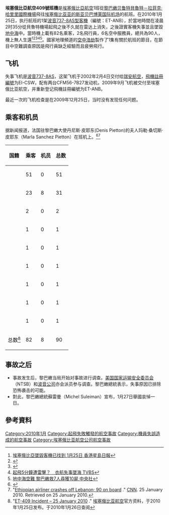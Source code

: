 {{Expand English|time=2019-08-23T14:30:05+00:00}}
{{NoteTA
|1=zh-cn:亚的斯亚贝巴;zh-tw:阿迪斯阿貝巴
}}

{{Infobox Airliner accident
|name = 埃塞俄比亞航空409號班機
|Date = 2010年1月25日
|caption = 埃塞俄比亞航空波音的737-800
|Type = 客機失速、飛行員疲勞
|Site = {{LIB}}[[贝鲁特|贝鲁特]][[地中海|地中海]]上
|Fatalities = 90
|Aircraft Type = [[波音737|波音737-8AS]]
|Origin = {{LIB}}[[貝魯特－拉菲克·哈里里國際機場|貝魯特－拉菲克·哈里里國際機場]]
|Destination = {{ETH}}[[亚的斯亚贝巴|亚的斯亚贝巴]][[博莱国际机场|博莱国际机场]]
|Operator = [[埃塞俄比亞航空|埃塞俄比亞航空]]
|Tail Number = ET-ANB
|Passengers = 82
|Crew = 8
|Total = 90
|Survivors = 0 
|image   = Ethiopian Airlines Boeing 737-800 ET-AOA DXB 2013-1-20.png
}}

'''埃塞俄比亞航空409號班機'''是[[埃塞俄比亞航空|埃塞俄比亞航空]]1班從[[黎巴嫩|黎巴嫩]][[贝鲁特|贝鲁特]][[貝魯特－拉菲克·哈里里國際機場|貝魯特－拉菲克·哈里里國際機場]]飛往[[埃塞俄比亚|埃塞俄比亚]][[亚的斯亚贝巴|亚的斯亚贝巴]][[博莱国际机场|博莱国际机场]]的航班。在2010年1月25日，执行航班的1架[[波音737|波音737-8AS型客機]]（編號：ET-ANB），於當地時間在凌晨2时35分從貝魯特機場起飛之後不久就在雷达上消失，之後證實客機失事並且墜毀[[地中海|地中海]]中。當時機上載有82名乘客，2名飛行員，6名空中服務員，總共為90人，機上無人生還<ref>[http://www.singtao.com/breakingnews/20100125b155926.asp 埃塞俄比亞墜毀客機已找到 1月25日 香港星島日報]</ref><ref>{{Cite web |url=http://aviation-safety.net/database/record.php?id=20100125-0 |title=Aviation-Safety Network的事故描述 |accessdate=2010-01-25 |archive-date=2011-09-18 |archive-url=https://web.archive.org/web/20110918021321/http://aviation-safety.net/database/record.php?id=20100125-0 |dead-url=no }}</ref><ref>{{Cite web |url=http://news.ifeng.com/world/special/asebyfeijizhuihui/ |title=埃塞俄比亚坠机_资讯_凤凰网 |accessdate=2010-01-26 |archive-date=2019-02-07 |archive-url=https://web.archive.org/web/20190207020139/http://news.ifeng.com/world/special/asebyfeijizhuihui/ |dead-url=no }}</ref><ref>[http://tw.news.yahoo.com/article/url/d/a/100126/8/1zg7v.html 起飛5分鐘遭雷擊？　衣航失事墜海 TVBS]{{dead link|date=2017年12月 |bot=InternetArchiveBot |fix-attempted=yes }}</ref><ref>[http://tw.news.yahoo.com/article/url/d/a/100125/5/1zf97.html 地中海空難 黎巴嫩救7人尋獲10屍 中央社]{{dead link|date=2017年12月 |bot=InternetArchiveBot |fix-attempted=yes }}</ref>。國家地理頻道的[[空中浩劫|空中浩劫]]製作了1集有關於航班的節目，在節目中空難調查原因是飛行員缺乏經驗而且疲勞飛行。

== 飞机 ==
失事飞机是[[波音737|波音737-8AS]]，这架飞机于2002年2月4日交付给[[瑞安航空|瑞安航空]]，[[飛機註冊編號|飛機註冊編號]]为EI-CSW，配有两台CFM56-7B27发动机，2009年9月飞机被交付至埃塞俄比亚航空，并重新登记飛機註冊編號为ET-ANB。

最近一次的飞机检查是在2009年12月25日，当时没有发现任何问题。

== 乘客和机员 ==
据新闻报道，法国驻黎巴嫩大使丹尼斯·皮耶东(Denis Pietton)的夫人玛勒·桑切斯·皮耶东（Marla Sanchez Pietton）在班机上。<ref>{{Cite web |url=http://news.ifeng.com/world/special/asebyfeijizhuihui/zuixin/201001/0125_9330_1524635.shtml |title=法国驻黎巴嫩大使夫人在埃塞俄比亚失事班机上_资讯_凤凰网 |accessdate=2010-01-26 |archive-date=2019-06-26 |archive-url=https://web.archive.org/web/20190626141646/http://news.ifeng.com/world/special/asebyfeijizhuihui/zuixin/201001/0125_9330_1524635.shtml |dead-url=no }}</ref><ref name=CNN>"[http://www.cnn.com/2010/WORLD/africa/01/25/ethiopian.airliner.crash/index.html?hpt=T1 Ethiopian airliner crashes off Lebanon; 90 on board] {{Wayback|url=http://www.cnn.com/2010/WORLD/africa/01/25/ethiopian.airliner.crash/index.html?hpt=T1 |date=20100128100705 }}." [[CNN|CNN]]. 25 January 2010. Retrieved on 25 January 2010.</ref>

{|class="wikitable" 
|-
! 国籍 || 乘客 || 机员 || 总数
|-
|{{LIB}}||51||0||51
|-
|{{ETH}}||23||8||31
|-
|{{UK}}||2||0||2
|-
|{{CAN}}||1||0||1
|-
|{{FRA}}||1||0||1
|-
|{{IRQ}}||1||0||1
|-
|{{RUS}}||1||0||1
|-
|{{SYR}}||1||0||1
|-
|{{TUR}}||1||0||1
|- style="font-weight:bold"
| 总数<ref>"[http://www.ethiopianairlines.com/en/news/prarchive.aspx?id=151 ET-409 Incident – 25 January 2010] {{Wayback|url=http://www.ethiopianairlines.com/en/news/prarchive.aspx?id=151 |date=20100808143947 }}." [[埃塞俄比亚航空|埃塞俄比亚航空]]官方资料，于2010年1月25日发布。于2010年1月26日查阅</ref> || 82 || 8 || 90
|}

== 事故之后 ==
* 事故发生后，黎巴嫩当局开始对事故进行调查。[[美国国家运输安全委员会|美国国家运输安全委员会]]（NTSB）和[[波音公司|波音公司]]亦会派员参与调查。黎巴嫩總統表示，失事原因已排除恐怖袭击的可能。
* 對此，黎巴嫩總統蘇雷曼（Michel Suleiman）宣布，1月27日舉國哀悼一日。

== 參考資料 ==
{{reflist}}

{{2010年航空事故}}
{{Mayday NavBox}}

[[Category:2010年1月|Category:2010年1月]]
[[Category:起飛失敗觸發的航空事故|Category:起飛失敗觸發的航空事故]]
[[Category:機員失誤造成的航空事故|Category:機員失誤造成的航空事故]]
[[Category:埃塞俄比亚航空公司航空事故|Category:埃塞俄比亚航空公司航空事故]]